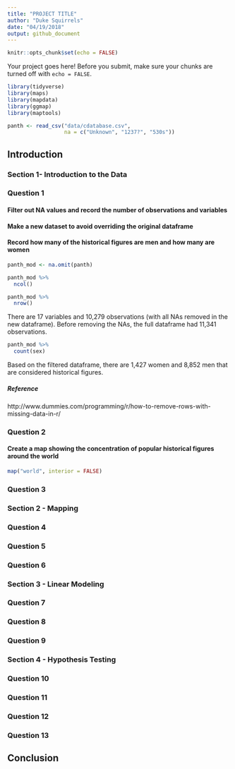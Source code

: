 ```yaml
---
title: "PROJECT TITLE"
author: "Duke Squirrels"
date: "04/19/2018"
output: github_document
---
```


```r
knitr::opts_chunk$set(echo = FALSE)
```

Your project goes here! Before you submit, make sure your chunks are turned off with `echo = FALSE`. 

```r
library(tidyverse)
library(maps)
library(mapdata)
library(ggmap)
library(maptools)
```

```r
panth <- read_csv("data/cdatabase.csv",
                  na = c("Unknown", "1237?", "530s"))
```

## Introduction

### Section 1- Introduction to the Data

### Question 1

#### Filter out NA values and record the number of observations and variables 
#### Make a new dataset to avoid overriding the original dataframe
#### Record how many of the historical figures are men and how many are women

```r
panth_mod <- na.omit(panth)

panth_mod %>%
  ncol()

panth_mod %>%
  nrow()
```

There are 17 variables and 10,279 observations (with all NAs removed in the new dataframe). Before removing the NAs, the full dataframe had 11,341 observations.

```r
panth_mod %>%
  count(sex)
```

Based on the filtered dataframe, there are 1,427 women and 8,852 men that are considered historical figures. 

##### Reference

http://www.dummies.com/programming/r/how-to-remove-rows-with-missing-data-in-r/

### Question 2

#### Create a map showing the concentration of popular historical figures around the world

```r
map("world", interior = FALSE)
```




### Question 3

### Section 2 - Mapping

### Question 4

### Question 5

### Question 6

### Section 3 - Linear Modeling

### Question 7

### Question 8

### Question 9

### Section 4 - Hypothesis Testing

### Question 10

### Question 11

### Question 12

### Question 13

## Conclusion

